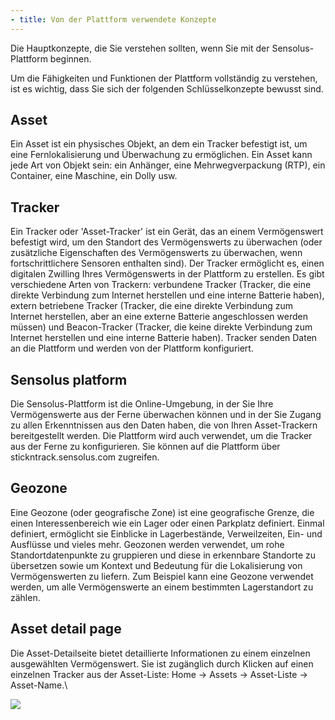 ```yaml
---
- title: Von der Plattform verwendete Konzepte
---
```


Die Hauptkonzepte, die Sie verstehen sollten, wenn Sie mit der Sensolus-Plattform beginnen.

Um die Fähigkeiten und Funktionen der Plattform vollständig zu verstehen, ist es wichtig, dass Sie sich der folgenden Schlüsselkonzepte bewusst sind.

## Asset

Ein Asset ist ein physisches Objekt, an dem ein Tracker befestigt ist, um eine Fernlokalisierung und Überwachung zu ermöglichen. Ein Asset kann jede Art von Objekt sein: ein Anhänger, eine Mehrwegverpackung (RTP), ein Container, eine Maschine, ein Dolly usw.

## Tracker

Ein Tracker oder 'Asset-Tracker' ist ein Gerät, das an einem Vermögenswert befestigt wird, um den Standort des Vermögenswerts zu überwachen (oder zusätzliche Eigenschaften des Vermögenswerts zu überwachen, wenn fortschrittlichere Sensoren enthalten sind). Der Tracker ermöglicht es, einen digitalen Zwilling Ihres Vermögenswerts in der Plattform zu erstellen. Es gibt verschiedene Arten von Trackern: verbundene Tracker (Tracker, die eine direkte Verbindung zum Internet herstellen und eine interne Batterie haben), extern betriebene Tracker (Tracker, die eine direkte Verbindung zum Internet herstellen, aber an eine externe Batterie angeschlossen werden müssen) und Beacon-Tracker (Tracker, die keine direkte Verbindung zum Internet herstellen und eine interne Batterie haben). Tracker senden Daten an die Plattform und werden von der Plattform konfiguriert.

## Sensolus platform

Die Sensolus-Plattform ist die Online-Umgebung, in der Sie Ihre Vermögenswerte aus der Ferne überwachen können und in der Sie Zugang zu allen Erkenntnissen aus den Daten haben, die von Ihren Asset-Trackern bereitgestellt werden. Die Plattform wird auch verwendet, um die Tracker aus der Ferne zu konfigurieren. Sie können auf die Plattform über stickntrack.sensolus.com zugreifen.

## Geozone

Eine Geozone (oder geografische Zone) ist eine geografische Grenze, die einen Interessenbereich wie ein Lager oder einen Parkplatz definiert. Einmal definiert, ermöglicht sie Einblicke in Lagerbestände, Verweilzeiten, Ein- und Ausflüsse und vieles mehr. Geozonen werden verwendet, um rohe Standortdatenpunkte zu gruppieren und diese in erkennbare Standorte zu übersetzen sowie um Kontext und Bedeutung für die Lokalisierung von Vermögenswerten zu liefern. Zum Beispiel kann eine Geozone verwendet werden, um alle Vermögenswerte an einem bestimmten Lagerstandort zu zählen.

## Asset detail page

Die Asset-Detailseite bietet detaillierte Informationen zu einem einzelnen ausgewählten Vermögenswert. Sie ist zugänglich durch Klicken auf einen einzelnen Tracker aus der Asset-Liste: Home → Assets → Asset-Liste → Asset-Name.\\

<Frame caption="">
  <img src="https://cloud.sensolus.com/documentation/images/userinterface/geozones/Geozone_Current_Of_Asset.png" />
</Frame>
